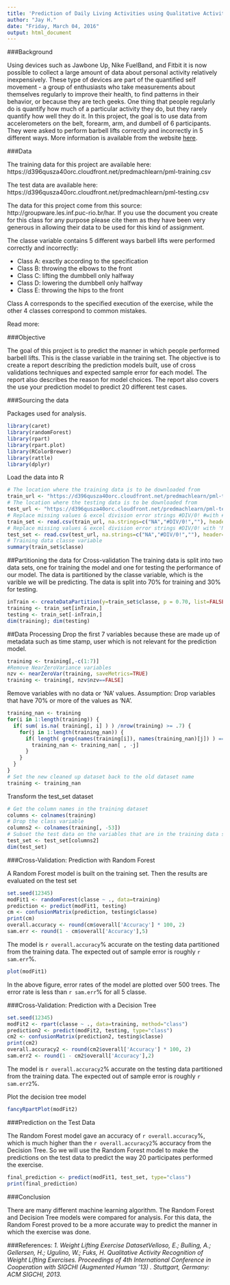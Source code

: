 ---
title: 'Prediction of Daily Living Activities using Qualitative Activity Recognition data'
author: "Jay H."
date: "Friday, March 04, 2016"
output: html_document
---

###Background

Using devices such as Jawbone Up, Nike FuelBand, and Fitbit it is now possible to collect a large amount of data about personal activity relatively inexpensively. These type of devices are part of the quantified self movement - a group of enthusiasts who take measurements about themselves regularly to improve their health, to find patterns in their behavior, or because they are tech geeks. One thing that people regularly do is quantify how much of a particular activity they do, but they rarely quantify how well they do it. In this project, the goal is to use data from accelerometers on the belt, forearm, arm, and dumbell of 6 participants. They were asked to perform barbell lifts correctly and incorrectly in 5 different ways. More information is available from the website [here](http://groupware.les.inf.puc-rio.br/har#wle_paper_section#ixzz423nBFGdL).

###Data

The training data for this project are available here: https://d396qusza40orc.cloudfront.net/predmachlearn/pml-training.csv

The test data are available here: https://d396qusza40orc.cloudfront.net/predmachlearn/pml-testing.csv

The data for this project come from this source: http://groupware.les.inf.puc-rio.br/har. If you use the document you create for this class for any purpose please cite them as they have been very generous in allowing their data to be used for this kind of assignment.

The classe variable contains 5 different ways barbell lifts were performed correctly and incorrectly:

- Class A: exactly according to the specification
- Class B: throwing the elbows to the front
- Class C: lifting the dumbbell only halfway
- Class D: lowering the dumbbell only halfway
- Class E: throwing the hips to the front

Class A corresponds to the specified execution of the exercise, while the other 4 classes correspond to common mistakes.

Read more: 

###Objective

The goal of this project is to predict the manner in which people performed barbell lifts. This is the classe variable in the training set. The objective is to create a report describing the prediction models built, use of cross validations techniques and expected sample error for each model. The report also describes the reason for model choices. The report also covers the use your prediction model to predict 20 different test cases.

###Sourcing the data

Packages used for analysis.  
```{r loadlib, message=FALSE, warning=FALSE}
library(caret)
library(randomForest)
library(rpart)
library(rpart.plot)
library(RColorBrewer)
library(rattle)
library(dplyr)
```

Load the data into R
```{r loaddata1, cache = TRUE}
# The location where the training data is to be downloaded from
train_url <- "https://d396qusza40orc.cloudfront.net/predmachlearn/pml-training.csv"
# The location where the testing data is to be downloaded from
test_url <- "https://d396qusza40orc.cloudfront.net/predmachlearn/pml-testing.csv"
# Replace missing values & excel division error strings #DIV/0! #with #'NA'
train_set <- read.csv(train_url, na.strings=c("NA","#DIV/0!",""), header=TRUE)
# Replace missing values & excel division error strings #DIV/0! with 'NA'
test_set <- read.csv(test_url, na.strings=c("NA","#DIV/0!",""), header=TRUE)
# Training data classe variable
summary(train_set$classe)
```

##Partitioning the data for Cross-validation
The training data is split into two data sets, one for training the model and one for testing the performance of our model. The data is partitioned by the classe variable, which is the varible we will be predicting. The data is split into 70% for training and 30% for testing.
```{r partdata}
inTrain <- createDataPartition(y=train_set$classe, p = 0.70, list=FALSE)
training <- train_set[inTrain,]
testing <- train_set[-inTrain,]
dim(training); dim(testing)
```

##Data Processing
Drop the first 7 variables because these are made up of metadata such as time stamp, user which is not relevant for the prediction model.
```{r dataprop}
training <- training[,-c(1:7)]
#Remove NearZeroVariance variables
nzv <- nearZeroVar(training, saveMetrics=TRUE)
training <- training[, nzv$nzv==FALSE]                     
```

Remove variables with no data or 'NA' values. 
Assumption: Drop variables that have 70% or more of the values as 'NA'.
```{r dropna1}
training_nan <- training
for(i in 1:length(training)) {
  if( sum( is.na( training[, i] ) ) /nrow(training) >= .7) {
    for(j in 1:length(training_nan)) {
      if( length( grep(names(training[i]), names(training_nan)[j]) ) == 1)  {
        training_nan <- training_nan[ , -j]
      }   
    } 
  }
}
# Set the new cleaned up dataset back to the old dataset name
training <- training_nan
```
Transform the test_set dataset
```{r getcolname}
# Get the column names in the training dataset
columns <- colnames(training)
# Drop the class variable
columns2 <- colnames(training[, -53])
# Subset the test data on the variables that are in the training data set
test_set <- test_set[columns2]
dim(test_set)
```

###Cross-Validation: Prediction with Random Forest

A Random Forest model is built on the training set. Then the results are evaluated on the test set
```{r cv1, cache=TRUE}
set.seed(12345)
modFit1 <- randomForest(classe ~ ., data=training)
prediction <- predict(modFit1, testing)
cm <- confusionMatrix(prediction, testing$classe)
print(cm)
overall.accuracy <- round(cm$overall['Accuracy'] * 100, 2)
sam.err <- round(1 - cm$overall['Accuracy'],5)
```

The model is `r overall.accuracy`% accurate on the testing data partitioned from the training data. The expected out of sample error is roughly `r sam.err`%.

```{r plot1}
plot(modFit1)
```

In the above figure, error rates of the model are plotted over 500 trees. The error rate is less than `r sam.err`% for all 5 classe.

###Cross-Validation: Prediction with a Decision Tree

```{r cv2}
set.seed(12345)
modFit2 <- rpart(classe ~ ., data=training, method="class")
prediction2 <- predict(modFit2, testing, type="class")
cm2 <- confusionMatrix(prediction2, testing$classe)
print(cm2)
overall.accuracy2 <- round(cm2$overall['Accuracy'] * 100, 2)
sam.err2 <- round(1 - cm2$overall['Accuracy'],2)
```
The model is `r overall.accuracy2`% accurate on the testing data partitioned from the training data. The expected out of sample error is roughly `r sam.err2`%.

Plot the decision tree model
```{r plot2}
fancyRpartPlot(modFit2)
```
###Prediction on the Test Data

The Random Forest model gave an accuracy of `r overall.accuracy`%, which is much higher than the `r overall.accuracy2`% accuracy from the Decision Tree. So we will use the Random Forest model to make the predictions on the test data to predict the way 20 participates performed the exercise.
```{r predict1}
final_prediction <- predict(modFit1, test_set, type="class")
print(final_prediction)
```

###Conclusion

There are many different machine learning algorithm. The Random Forest and Decision Tree models were compared for analysis. For this data, the Random Forest proved to be a more accurate way to predict the manner in which the exercise was done.

###References:
*1. Weight Lifting Exercise DatasetVelloso, E.; Bulling, A.; Gellersen, H.; Ugulino, W.; Fuks, H. Qualitative Activity Recognition of Weight Lifting Exercises. Proceedings of 4th International Conference in Cooperation with SIGCHI (Augmented Human '13) . Stuttgart, Germany: ACM SIGCHI, 2013.*